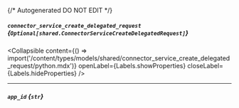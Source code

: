 {/* Autogenerated DO NOT EDIT  */}

##### `connector_service_create_delegated_request` *{`Optional[shared.ConnectorServiceCreateDelegatedRequest]`}*

<Collapsible content={() => import('/content/types/models/shared/connector_service_create_delegated_request/python.mdx')} openLabel={Labels.showProperties} closeLabel={Labels.hideProperties} />


---
##### `app_id` *{`str`}*



